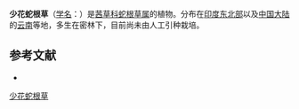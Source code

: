 {{Speciesbox
| name = 少花蛇根草
| status = 
| status_system = 
| image =
| genus = Ophiorrhiza
| species = pauciflora
| authority = Hook. f.
}}

'''少花蛇根草'''（[[学名|学名]]：{{lang|la|''Ophiorrhiza pauciflora''}}）是[[茜草科|茜草科]][[蛇根草属|蛇根草属]]的植物。分布在[[印度东北部|印度东北部]]以及[[中国大陆|中国大陆]]的[[云南|云南]]等地，多生在密林下，目前尚未由人工引种栽培。

== 参考文献 ==
<div class="references-small">
* {{cite web| url =http://www.bioinfo.cn/db05/KmzwSpecies.php?action=view&id=19976| title =少花蛇根草| work =《中国高等植物数据库全库》| publisher =中国科学院微生物研究所| author =昆明植物研究所| accessdate =2009-02-25| deadurl =yes| archiveurl =https://web.archive.org/web/20160305054653/http://www.bioinfo.cn/db05/KmzwSpecies.php?action=view&id=19976| archivedate =2016-03-05}}
</div>
{{Taxonbar|from=Q15230756}}

[[Category:蛇根草属|少花蛇根草]]


{{植物小作品}}
